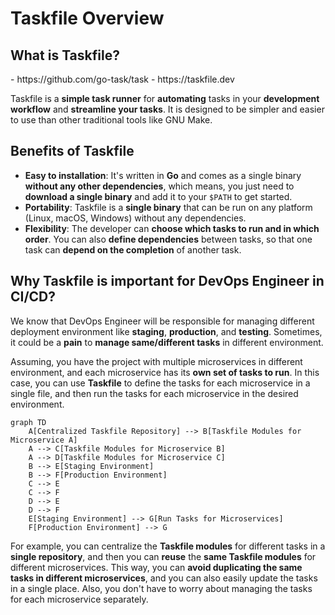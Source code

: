 # Taskfile Overview

## What is Taskfile?

<Callout title="Repository">
  - https://github.com/go-task/task
  - https://taskfile.dev
</Callout>

Taskfile is a **simple task runner** for **automating** tasks in your **development workflow** and **streamline your tasks**. It is designed to be simpler and easier to use than other traditional tools like GNU Make.

## Benefits of Taskfile

- **Easy to installation**: It's written in **Go** and comes as a single binary **without any other dependencies**, which means, you just need to **download a single binary** and add it to your `$PATH` to get started.
- **Portability**: Taskfile is a **single binary** that can be run on any platform (Linux, macOS, Windows) without any dependencies.
- **Flexibility**: The developer can **choose which tasks to run and in which order**. You can also **define dependencies** between tasks, so that one task can **depend on the completion** of another task.

## Why Taskfile is important for DevOps Engineer in CI/CD?

We know that DevOps Engineer will be responsible for managing different deployment environment like **staging**, **production**, and **testing**. Sometimes, it could be a **pain** to **manage same/different tasks** in different environment.

Assuming, you have the project with multiple microservices in different environment, and each microservice has its **own set of tasks to run**. In this case, you can use **Taskfile** to define the tasks for each microservice in a single file, and then run the tasks for each microservice in the desired environment.

```mermaid
graph TD
    A[Centralized Taskfile Repository] --> B[Taskfile Modules for Microservice A]
    A --> C[Taskfile Modules for Microservice B]
    A --> D[Taskfile Modules for Microservice C]
    B --> E[Staging Environment]
    B --> F[Production Environment]
    C --> E
    C --> F
    D --> E
    D --> F
    E[Staging Environment] --> G[Run Tasks for Microservices]
    F[Production Environment] --> G
```

For example, you can centralize the **Taskfile modules** for different tasks in a **single repository**, and then you can **reuse** the **same Taskfile modules** for different microservices. This way, you can **avoid duplicating the same tasks in different microservices**, and you can also easily update the tasks in a single place. Also, you don't have to worry about managing the tasks for each microservice separately.
